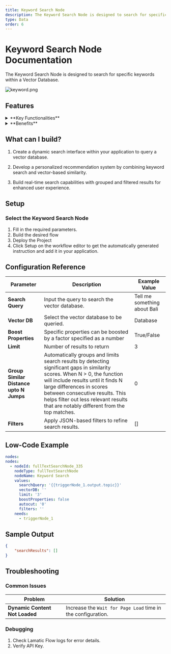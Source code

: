 ```yaml
---
title: Keyword Search Node
description: The Keyword Search Node is designed to search for specific keywords within a Vector Database.
type: Data
order: 6
---
```


# Keyword Search Node Documentation

The Keyword Search Node is designed to search for specific keywords within a Vector Database.

![keyword.png](./img/keyword/keyword.png)

## Features

<details>

<summary>**Key Functionalities**</summary>

1. **Dynamic Search Query Input**: Allows for customizable search queries using dynamic placeholders like `{{triggerNode_1.output.topic}}`.

2. **Vector Database Selection**: Provides an option to select a specific vector database for efficient retrieval of information.

3. **Boost Properties**: Enables users to prioritize specific attributes for search results by activating the boost properties option.

4. **Result Limitation**: Allows limiting the number of search results returned with a configurable limit.

5. **Grouping of Similar Results**: Supports grouping similar search results based on configurable distance thresholds.

6. **Filters Integration**: Lets users apply filters for more refined search results.

</details>

<details>

<summary>**Benefits**</summary>

1. **Customizability**: Dynamic query capabilities ensure search inputs can adapt to varying workflows and datasets.

2. **Relevance**: Boost properties and grouping enhance the quality of search results, ensuring higher relevance.

3. **Scalability**: Seamless integration with vector databases supports large-scale and complex applications.

4. **Efficiency**: Configurable limits and filters save resources by optimizing the retrieval process.

</details>

## What can I build?

1. Create a dynamic search interface within your application to query a vector database.

2. Develop a personalized recommendation system by combining keyword search and vector-based similarity.

3. Build real-time search capabilities with grouped and filtered results for enhanced user experience.

## Setup

### Select the Keyword Search Node

1. Fill in the required parameters.
1. Build the desired flow
1. Deploy the Project
1. Click Setup on the workflow editor to get the automatically generated instruction and add it in your application.

## Configuration Reference

| **Parameter**                           | **Description**                                                                                                                                                                                                                                                                                                         | **Example Value**            |
| --------------------------------------- | ----------------------------------------------------------------------------------------------------------------------------------------------------------------------------------------------------------------------------------------------------------------------------------------------------------------------- | ---------------------------- |
| **Search Query**                        | Input the query to search the vector database.                                                                                                                                                                                                                                                                          | Tell me something about Bali |
| **Vector DB**                           | Select the vector database to be queried.                                                                                                                                                                                                                                                                               | Database                     |
| **Boost Properties**                    | Specific properties can be boosted by a factor specified as a number                                                                                                                                                                                                                                                    | True/False                   |
| **Limit**                               | Number of results to return                                                                                                                                                                                                                                                                                             | 3                            |
| **Group Similar Distance upto N Jumps** | Automatically groups and limits search results by detecting significant gaps in similarity scores. When N > 0, the function will include results until it finds N large differences in scores between consecutive results. This helps filter out less relevant results that are notably different from the top matches. | 0                            |
| **Filters**                             | Apply JSON-based filters to refine search results.                                                                                                                                                                                                                                                                      | []                           |

## Low-Code Example

```yaml
nodes:
nodes:
  - nodeId: fullTextSearchNode_335
    nodeType: fullTextSearchNode
    nodeName: Keyword Search
    values:
      searchQuery: '{{triggerNode_1.output.topic}}'
      vectorDB: ''
      limit: '3'
      boostProperties: false
      autocut: '0'
      filters: ''
    needs:
      - triggerNode_1
```

## Sample Output

```json
{
    "searchResults": []
}
```

## Troubleshooting

### Common Issues

| **Problem**                    | **Solution**                                                 |
| ------------------------------ | ------------------------------------------------------------ |
| **Dynamic Content Not Loaded** | Increase the `Wait for Page Load` time in the configuration. |

### Debugging

1. Check Lamatic Flow logs for error details.
1. Verify API Key.
